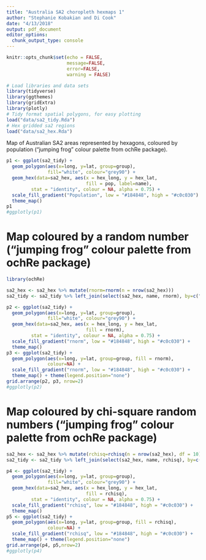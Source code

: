 ```yaml
---
title: "Australia SA2 choropleth hexmaps 1"
author: "Stephanie Kobakian and Di Cook"
date: "4/13/2018"
output: pdf_document
editor_options: 
  chunk_output_type: console
---
```


```r
knitr::opts_chunk$set(echo = FALSE, 
                      message=FALSE, 
                      error=FALSE, 
                      warning = FALSE)
```


```r
# Load libraries and data sets
library(tidyverse)
library(ggthemes)
library(gridExtra)
library(plotly)
# Tidy format spatial polygons, for easy plotting
load("data/sa2_tidy.Rda")
# Hex gridded sa2 regions
load("data/sa2_hex.Rda")
```
 

Map of Australian SA2 areas represented by hexagons, coloured by population ("jumping frog" colour palette from ochRe package).

```r
p1 <- ggplot(sa2_tidy) +
  geom_polygon(aes(x=long, y=lat, group=group),
               fill="white", colour="grey90") +
  geom_hex(data=sa2_hex, aes(x = hex_long, y = hex_lat,
                             fill = pop, label=name),
         stat = "identity", colour = NA, alpha = 0.75) +
  scale_fill_gradient("Population", low = "#184848", high = "#c0c030") +
  theme_map()
p1
#ggplotly(p1)
```


# Map coloured by a random number ("jumping frog" colour palette from ochRe package)

```r
library(ochRe)

sa2_hex <- sa2_hex %>% mutate(rnorm=rnorm(n = nrow(sa2_hex)))
sa2_tidy <- sa2_tidy %>% left_join(select(sa2_hex, name, rnorm), by=c("SA2_NAME16"="name"))

p2 <- ggplot(sa2_tidy) +
  geom_polygon(aes(x=long, y=lat, group=group),
               fill="white", colour="grey90") +
  geom_hex(data=sa2_hex, aes(x = hex_long, y = hex_lat,
                             fill = rnorm),
         stat = "identity", colour = NA, alpha = 0.75) +
  scale_fill_gradient("rnorm", low = "#184848", high = "#c0c030") +
  theme_map()
p3 <- ggplot(sa2_tidy) +
  geom_polygon(aes(x=long, y=lat, group=group, fill = rnorm),
               colour=NA) +
  scale_fill_gradient("rnorm", low = "#184848", high = "#c0c030") +
  theme_map() + theme(legend.position="none")
grid.arrange(p2, p3, nrow=2)
#ggplotly(p2)
```



# Map coloured by chi-square random numbers ("jumping frog" colour palette from ochRe package)

```r

sa2_hex <- sa2_hex %>% mutate(rchisq=rchisq(n = nrow(sa2_hex), df = 10))
sa2_tidy <- sa2_tidy %>% left_join(select(sa2_hex, name, rchisq), by=c("SA2_NAME16"="name"))

p4 <- ggplot(sa2_tidy) +
  geom_polygon(aes(x=long, y=lat, group=group),
               fill="white", colour="grey90") +
  geom_hex(data=sa2_hex, aes(x = hex_long, y = hex_lat,
                             fill = rchisq),
         stat = "identity", colour = NA, alpha = 0.75) +
  scale_fill_gradient("rchisq", low = "#184848", high = "#c0c030") +
  theme_map()
p5 <- ggplot(sa2_tidy) +
  geom_polygon(aes(x=long, y=lat, group=group, fill = rchisq),
               colour=NA) +
  scale_fill_gradient("rchisq", low = "#184848", high = "#c0c030") +
  theme_map() + theme(legend.position="none")
grid.arrange(p4, p5,nrow=2)
#ggplotly(p4)
```